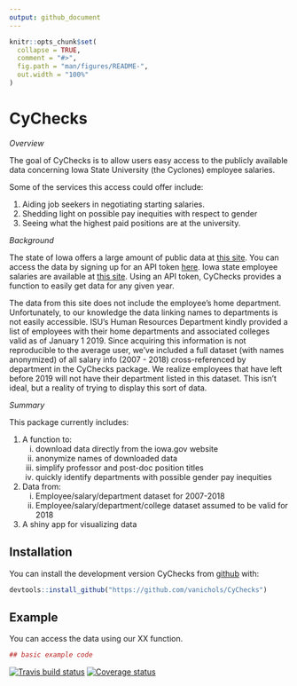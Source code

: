 ---
output: github_document
---

<!-- README.md is generated from README.Rmd. Please edit that file -->

```{r setup, include = FALSE}
knitr::opts_chunk$set(
  collapse = TRUE,
  comment = "#>",
  fig.path = "man/figures/README-",
  out.width = "100%"
)
```
# CyChecks

<!-- 
[![Lifecycle: experimental](https://img.shields.io/badge/lifecycle-experimental-orange.svg)](https://www.tidyverse.org/lifecycle/#experimental) 
-->


*Overview*

The goal of CyChecks is to allow users easy access to the publicly available data concerning Iowa State University (the Cyclones) employee salaries. 

Some of the services this access could offer include:

1. Aiding job seekers in negotiating starting salaries.
2. Shedding light on possible pay inequities with respect to gender
3. Seeing what the highest paid positions are at the university. 

*Background*

The state of Iowa offers a large amount of public data at [this site](https://data.iowa.gov/). You can access the data by signing up for an API token [here](https://dev.socrata.com/foundry/data.iowa.gov/s3p7-wy6w). 
Iowa state employee salaries are available at [this site](https://data.iowa.gov/State-Finances/State-of-Iowa-Salary-Book/s3p7-wy6w). Using an API token, CyChecks provides a function to easily get data for any given year. 

The data from this site does not include the employee's home department. Unfortunately, to our knowledge the data linking names to departments is not easily accessible. ISU's Human Resources Department kindly provided a list of employees with their home departments and associated colleges valid as of January 1 2019. Since acquiring this information is not reproducible to the average user, we've included a full dataset (with names anonymized) of all salary info (2007 - 2018) cross-referenced by department in the CyChecks package. We realize employees that have left before 2019 will not have their department listed in this dataset. This isn't ideal, but a reality of trying to display this sort of data. 

*Summary*

This package currently includes:

1. A function to:
   (i) download data directly from the iowa.gov website
   (ii) anonymize names of downloaded data
   (iii) simplify professor and post-doc position titles
   (iv) quickly identify departments with possible gender pay inequities
2. Data from:
    (i) Employee/salary/department dataset for 2007-2018 
    (ii) Employee/salary/department/college dataset assumed to be valid for 2018
3. A shiny app for visualizing data

## Installation

You can install the development version CyChecks from [github](https://CRAN.R-project.org) with:

``` r
devtools::install_github("https://github.com/vanichols/CyChecks")
```

## Example

You can access the data using our XX function. 
```{r example}
## basic example code


```

[![Travis build status](https://travis-ci.org/vanichols/CyChecks.svg?branch=master)](https://travis-ci.org/vanichols/CyChecks)
[![Coverage status](https://codecov.io/gh/vanichols/CyChecks/branch/master/graph/badge.svg)](https://codecov.io/github/vanichols/CyChecks?branch=master)
